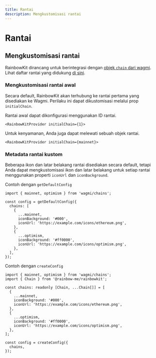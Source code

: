 ```yaml
---
title: Rantai
description: Mengkustomisasi rantai
---
```


# Rantai

## Mengkustomisasi rantai

RainbowKit dirancang untuk berintegrasi dengan [objek `chain` dari wagmi](https://wagmi.sh/react/chains). Lihat daftar rantai yang didukung [di sini](https://wagmi.sh/react/chains#supported-chains).

### Mengkustomisasi rantai awal

Secara default, RainbowKit akan terhubung ke rantai pertama yang disediakan ke Wagmi. Perilaku ini dapat dikustomisasi melalui prop `initialChain`.

Rantai awal dapat dikonfigurasi menggunakan ID rantai.

```tsx
<RainbowKitProvider initialChain={1}>
```

Untuk kenyamanan, Anda juga dapat melewati sebuah objek rantai.

```tsx
<RainbowKitProvider initialChain={mainnet}>
```

### Metadata rantai kustom

Beberapa ikon dan latar belakang rantai disediakan secara default, tetapi Anda dapat mengkustomisasi ikon dan latar belakang untuk setiap rantai menggunakan properti `iconUrl` dan `iconBackground`.

Contoh dengan `getDefaultConfig`

```tsx
import { mainnet, optimism } from 'wagmi/chains';

const config = getDefaultConfig({
  chains: [
    {
      ...mainnet,
      iconBackground: '#000',
      iconUrl: 'https://example.com/icons/ethereum.png',
    },
    {
      ...optimism,
      iconBackground: '#ff0000',
      iconUrl: 'https://example.com/icons/optimism.png',
    },
  ],
});
```

Contoh dengan `createConfig`

```tsx
import { mainnet, optimism } from 'wagmi/chains';
import { Chain } from '@rainbow-me/rainbowkit';

const chains: readonly [Chain, ...Chain[]] = [
  {
    ...mainnet,
    iconBackground: '#000',
    iconUrl: 'https://example.com/icons/ethereum.png',
  },
  {
    ...optimism,
    iconBackground: '#ff0000',
    iconUrl: 'https://example.com/icons/optimism.png',
  },
];

const config = createConfig({
  chains,
});
```
